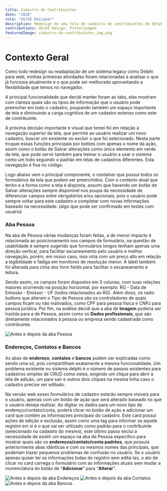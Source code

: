 ```yaml
---
title: Cadastro de Contribuintes
date: "2020"
role: "UX/UI Designer"
description: Redesign de uma tela de cadastro de contribuintes de Delphi para Web.
contributions: UX/UI Design, Prototipagem
featuredImage: cadastro-de-contribuintes_img.png
---
```



# Contexto Geral

Como todo redesign ou readaptação de um sistema legacy como Delphi para web, minhas primeiras atividades foram relacionadas à analisar o que já funciona atualmente e o que pode ser melhorado aproveitando a flexibilidade que temos no navegador.

A principal funcionalidade que decidi manter foram as tabs, elas mostram com clareza quais são os tipos de informação que o usuário pode preencher em todo o cadastro, poupando também um espaço importante de tela e diminuindo a carga cognitiva de um cadastro extenso como este de contribuinte.

A próxima decisão importante e visual que tomei foi em relação à navegação superior da tela, que permite ao usuário realizar um novo cadastro, buscar um existente ou excluir o que foi selecionado. Nesta parte troquei essas funções principais por botões com apenas o nome da ação, assim como o botão de Salvar alterações como único elemento em verde da tela, que pode servir também para treinar o usuário a usar o sistema como um todo seguindo o padrão em telas de cadastros diferentes. Esta navegação é fixa no código.

Logo abaixo vem o principal componente, o container que possui todos os formulários da tela que podem ser preenchidos. Com o contexto atual que tenho e a forma como a tela é disposta, assumi que havendo um botão de Salvar alterações sempre disponível nos poupa da necessidade de diferenciar campos entre obrigatórios e/ou opcionais, pois o usuário pode sempre voltar para este cadastro e completar com novas informações baseado na necessidade. (algo que pode ser confirmado em testes com usuário)

### Aba Pessoa

Na aba de Pessoa várias mudanças foram feitas, a de menor impacto é relacionada ao posicionamento nos campos de formulário, na questão de usabilidade é sempre sugerido que formulários longos tenham apenas uma direção vertical, para facilitar escaneamento pelo usuário e melhor navegação, porém, em nosso caso, isso viria com um preço alto em relação a legibilidade e fadiga em monitores de resolução menor. A label também foi alterada para cima dos form fields para facilitar o escaneamento e leitura.

Sendo assim, os campos foram dispostos em 3 colunas, com suas relações maiores ocorrendo na posição horizontal, por exemplo: RG - Data de Emissão - Emissor - UF (todos relacionados ao RG). Além disso, os radio buttons que alteram o Tipo de Pessoa são os controladores de quais campos ficam ou não inativados, como CPF para pessoa física e CNPJ para pessoa jurídica. Por fim, na análise decidi que a aba de **Imagem** poderia ser trazida para a de Pessoa, assim como os **Dados profissionais**, que são diretamente relacionados à pessoa ou empresa sendo cadastrada como contribuinte.

![Antes e depois da aba Pessoa](/pessoa.png)


### Endereços, Contatos e Bancos

As abas de **endereço**, **contatos** e **bancos** podem ser explicadas como sendo uma só, pois compartilham exatamente a mesma funcionalidade. Um problema existente no sistema delphi é o número de passos existentes para cadastros simples de CRUD como estes, exigindo um clique para abrir a tela de adição, um para sair e outros dois cliques na mesma linha caso o cadastro precise ser editado.

Na versão web esses formulários de cadastro estarão sempre visíveis para o usuário, apenas com um botão de ação que será alterado baseado no que o usuário deseja realizar. Ao digitar os dados para um novo tipo de endereço/contato/conta, poderá clicar no botão de ação e adicionar um card que contém as informações principais do cadastro. Este card possui ações de edição e exclusão, assim como uma tag para informar se aquele registro em si é o que vai ser utilizado como padrão para o contribuinte (selecionado no cadastro do mesmo), este último passo exclui a necessidade de existir um espaço na aba de Pessoa específico para mostrar quais são os **endereços/contato/conta padrões**, que possuía anteriormente abas idênticas e com os mesmos nomes das principais, que poderiam trazer pequenos problemas de confusão no usuário. Se o usuário apenas quiser ter as informações todas do registro sem editá-las, o ato de clicar no card carrega o formulário com as informações atuais sem mudar a nomenclatura do botão de “**Adicionar**” para “**Alterar**”.

![Antes e depois da aba Endereços](/enderecos.png)
![Antes e depois da aba Contatos](/contatos.png)
![Antes e depois da aba Bancos](/bancos.png)
